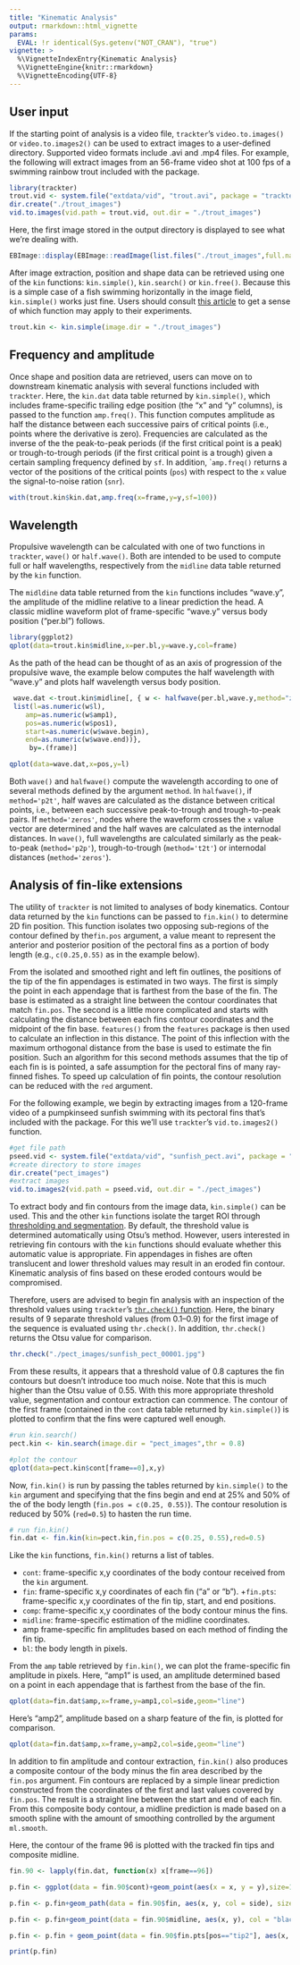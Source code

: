 ```yaml
---
title: "Kinematic Analysis"
output: rmarkdown::html_vignette
params:
  EVAL: !r identical(Sys.getenv("NOT_CRAN"), "true")
vignette: >
  %\VignetteIndexEntry{Kinematic Analysis}
  %\VignetteEngine{knitr::rmarkdown}
  %\VignetteEncoding{UTF-8}
---
```


## User input

If the starting point of analysis is a video file, `trackter`'s `video.to.images()` or `video.to.images2()` can be used to extract images to a user-defined directory. Supported video formats include .avi and .mp4 files. For example, the following will extract images from an 56-frame video shot at 100 fps of a swimming rainbow trout included with the package. 

```r
library(trackter)
trout.vid <- system.file("extdata/vid", "trout.avi", package = "trackter")
dir.create("./trout_images")
vid.to.images(vid.path = trout.vid, out.dir = "./trout_images")
```

Here, the first image stored in the output directory is displayed to see what we're dealing with.

```r
EBImage::display(EBImage::readImage(list.files("./trout_images",full.names = TRUE)[1]),method = "raster")
```

After image extraction, position and shape data can be retrieved using one of the `kin` functions: `kin.simple()`, `kin.search()` or `kin.free()`. Because this is a simple case of a fish swimming horizontally in the image field, `kin.simple()` works just fine. Users should consult [this article](kin_functions.html) to get a sense of which function may apply to their experiments.

```r
trout.kin <- kin.simple(image.dir = "./trout_images")
```

## Frequency and amplitude

Once shape and position data are retrieved, users can move on to downstream kinematic analysis with several functions included with `trackter`. Here, the `kin.dat` data table returned by `kin.simple()`, which includes frame-specific trailing edge position (the "x" and "y" columns), is passed to the function `amp.freq()`. This function computes amplitude as half the distance between each successive pairs of critical points (i.e., points where the derivative is zero). Frequencies are calculated as the inverse of the the peak-to-peak periods (if the first critical point is a peak) or trough-to-trough periods (if the first critical point is a trough) given a certain sampling frequency defined by `sf`. In addition, ``amp.freq()` returns a vector of the positions of the critical points (`pos`) with respect to the `x` value the signal-to-noise ration (`snr`).


```r
with(trout.kin$kin.dat,amp.freq(x=frame,y=y,sf=100))
```

## Wavelength

Propulsive wavelength can be calculated with one of two functions in `trackter`, `wave()` or `half.wave()`. Both are intended to be used to compute full or half wavelengths, respectively from the `midline` data table returned by the `kin` function.

The `midldine` data table returned from the `kin` functions includes "wave.y", the amplitude of the midline relative to a linear prediction the head. A classic midline waveform plot of frame-specific "wave.y" versus body position ("per.bl") follows.

```r
library(ggplot2)
qplot(data=trout.kin$midline,x=per.bl,y=wave.y,col=frame)
```

As the path of the head can be thought of as an axis of progression of the propulsive wave, the example below computes the half wavelength with "wave.y" and plots half wavelength versus body position. 


```r
 wave.dat <-trout.kin$midline[, { w <- halfwave(per.bl,wave.y,method="zeros")$dat;
 list(l=as.numeric(w$l),
 	amp=as.numeric(w$amp1),
 	pos=as.numeric(w$pos1),
 	start=as.numeric(w$wave.begin),
 	end=as.numeric(w$wave.end))},
	 by=.(frame)]

qplot(data=wave.dat,x=pos,y=l)
```

Both `wave()` and `halfwave()` compute the wavelength according to one of several methods defined by the argument `method`. In `halfwave()`, if `method='p2t'`, half waves are calculated as the distance between critical points, i.e., between each successive peak-to-trough and trough-to-peak pairs. If `method='zeros'`, nodes where the waveform crosses the `x` value vector are determined and the half waves are calculated as the internodal distances. In `wave()`, full wavelengths are calculated similarly as the peak-to-peak (`method='p2p'`), trough-to-trough (`method='t2t'`) or internodal distances (`method='zeros'`).

## Analysis of fin-like extensions

The utility of `trackter` is not limited to analyses of body kinematics. Contour data returned by the `kin` functions can be passed to `fin.kin()` to determine 2D fin position. This function isolates two opposing sub-regions of the contour defined by the`fin.pos` argument, a value meant to represent the anterior and posterior position of the pectoral fins as a portion of body length (e.g., `c(0.25,0.55)` as in the example below). 

From the isolated and smoothed right and left fin outlines, the positions of the tip of the fin appendages is estimated in two ways. The first is simply the point in each appendage that is farthest from the base of the fin. The base is estimated as a straight line between the contour coordinates that match `fin.pos`. The second is a little more complicated and starts with calculating the distance between each fins contour coordinates and the midpoint of the fin base. `features()` from the `features` package is then used to calculate an inflection in this distance. The point of this inflection with the maximum orthogonal distance from the base is used to estimate the fin position. Such an algorithm for this second methods assumes that the tip of each fin is is pointed, a safe assumption for the pectoral fins of many ray-finned fishes. To speed up calculation of fin points, the contour resolution can be reduced with the `red` argument. 

For the following example, we begin by extracting images from a 120-frame video of a pumpkinseed sunfish swimming with its pectoral fins that's included with the package. For this we'll use `trackter`'s `vid.to.images2()` function.

```r
#get file path
pseed.vid <- system.file("extdata/vid", "sunfish_pect.avi", package = "trackter")
#create directory to store images
dir.create("pect_images")
#extract images
vid.to.images2(vid.path = pseed.vid, out.dir = "./pect_images")
```

To extract body and fin contours from the image data, `kin.simple()` can be used. This and the other `kin` functions isolate the target ROI through [thresholding and segmentation](kin_functions.html). By default, the threshold value is determined automatically using Otsu's method. However, users interested in retrieving fin contours with the `kin` functions should evaluate whether this automatic value is appropriate. Fin appendages in fishes are often translucent and lower threshold values may result in an eroded fin contour. Kinematic analysis of fins based on these eroded contours would be compromised.

Therefore, users are advised to begin fin analysis with an inspection of the threshold values using `trackter`'s [`thr.check()` function](kinematic_analysis.html#thresholding). Here, the binary results of 9 separate threshold values (from 0.1--0.9) for the first image of the sequence is evaluated using `thr.check()`. In addition, `thr.check()` returns the Otsu value for comparison.

```r
thr.check("./pect_images/sunfish_pect_00001.jpg")
```
From these results, it appears that a threshold value of 0.8 captures the fin contours but doesn't introduce too much noise. Note that this  is much higher than the Otsu value of 0.55. With this more appropriate threshold value, segmentation and contour extraction can commence. The contour of the first frame (contained in the `cont` data table returned by `kin.simple()`) is plotted to confirm that the fins were captured well enough.

```r
#run kin.search()
pect.kin <- kin.search(image.dir = "pect_images",thr = 0.8)

#plot the contour
qplot(data=pect.kin$cont[frame==0],x,y)

```


Now, `fin.kin()` is run by passing the tables returned by `kin.simple()` to the `kin` argument and specifying that the fins begin and end at 25% and 50% of the of the body length (`fin.pos = c(0.25, 0.55)`). The contour resolution is reduced by 50% (`red=0.5`) to hasten the run time.

```r
# run fin.kin()
fin.dat <- fin.kin(kin=pect.kin,fin.pos = c(0.25, 0.55),red=0.5)
```

Like the `kin` functions, `fin.kin()` returns a list of tables. 

  + `cont`: frame-specific x,y coordinates of the body contour received from the `kin` argument.
  + `fin`: frame-specific x,y coordinates of each fin ("a" or "b").
  +`fin.pts`: frame-specific x,y coordinates of the fin tip, start, and end positions.
  + `comp`: frame-specific x,y coordinates of the body contour minus the fins.
  + `midline`: frame-specific estimation of the midline coordinates.
  + amp frame-specific fin amplitudes based on each method of finding the fin tip.
  + `bl`: the body length in pixels.

From the `amp` table retrieved by `fin.kin()`, we can plot the frame-specific fin amplitude in pixels. Here, "amp1" is used, an amplitude determined based on a point in each appendage that is farthest from the base of the fin.


```r
qplot(data=fin.dat$amp,x=frame,y=amp1,col=side,geom="line")
```

Here's "amp2", amplitude based on a sharp feature of the fin, is plotted for comparison.

```r
qplot(data=fin.dat$amp,x=frame,y=amp2,col=side,geom="line")
```


In addition to fin amplitude and contour extraction, `fin.kin()` also produces a composite contour of the body minus the fin area described by the `fin.pos` argument. Fin contours are replaced by a simple linear prediction constructed from the coordinates of the first and last values covered by `fin.pos`. The result is a straight line between the start and end of each fin. From this composite body contour, a midline prediction is made based on a smooth spline with the amount of smoothing controlled by the argument `ml.smooth`. 

Here, the contour of the frame 96 is plotted with the tracked fin tips and composite midline.

```r
fin.90 <- lapply(fin.dat, function(x) x[frame==96])

p.fin <- ggplot(data = fin.90$cont)+geom_point(aes(x = x, y = y),size=1,col="gray")

p.fin <- p.fin+geom_path(data = fin.90$fin, aes(x, y, col = side), size = 2)

p.fin <- p.fin+geom_point(data = fin.90$midline, aes(x, y), col = "black", size = 1)

p.fin <- p.fin + geom_point(data = fin.90$fin.pts[pos=="tip2"], aes(x, y), size = 4,shape=10)

print(p.fin)
```


